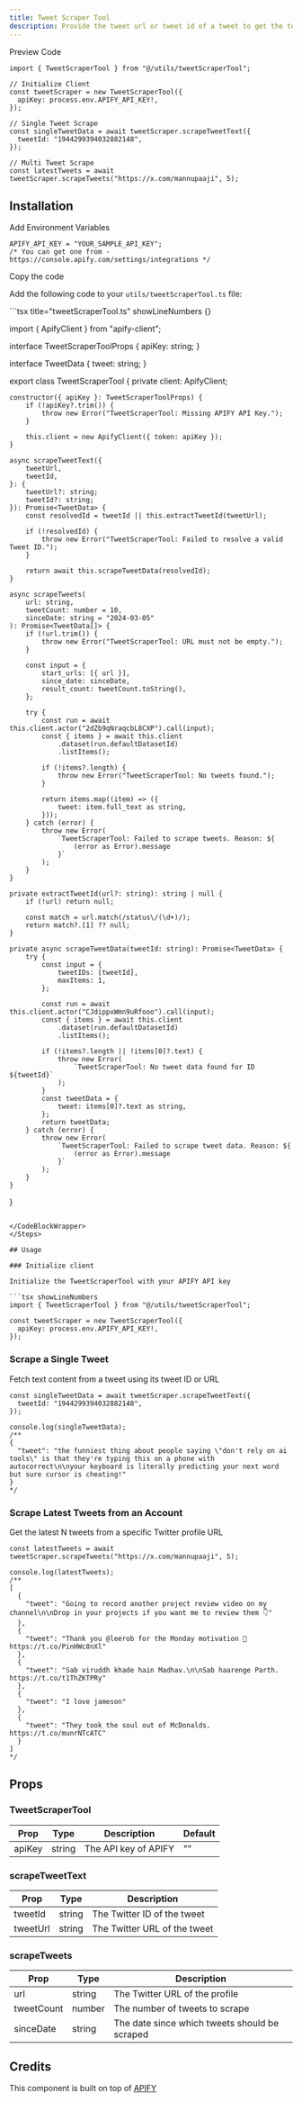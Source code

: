 ```yaml
---
title: Tweet Scraper Tool
description: Provide the tweet url or tweet id of a tweet to get the text of the tweet using the Tweet Scraper tool.
---
```


<Tabs defaultValue="preview">

<TabsList>
  <TabsTrigger value="preview">Preview</TabsTrigger>
  <TabsTrigger value="code">Code</TabsTrigger>
</TabsList>

<TabsContent value="preview">
  <ComponentPreviewTemp>
    <TwitterScraperToolDemo />
  </ComponentPreviewTemp>
</TabsContent>

<TabsContent value="code">

<CodeBlockWrapper>

```tsx showLineNumbers {3-14}
import { TweetScraperTool } from "@/utils/tweetScraperTool";

// Initialize Client
const tweetScraper = new TweetScraperTool({
  apiKey: process.env.APIFY_API_KEY!,
});

// Single Tweet Scrape
const singleTweetData = await tweetScraper.scrapeTweetText({
  tweetId: "1944299394032882148",
});

// Multi Tweet Scrape
const latestTweets = await tweetScraper.scrapeTweets("https://x.com/mannupaaji", 5);
```

</CodeBlockWrapper>

</TabsContent>

</Tabs>

## Installation

<Steps>

<Step>Add Environment Variables</Step>

```tsx title=".env" showLineNumbers {}
APIFY_API_KEY = "YOUR_SAMPLE_API_KEY";
/* You can get one from - https://console.apify.com/settings/integrations */
```

<Step>Copy the code</Step>

Add the following code to your `utils/tweetScraperTool.ts` file:

<CodeBlockWrapper>
```tsx title="tweetScraperTool.ts" showLineNumbers {}

import { ApifyClient } from "apify-client";

interface TweetScraperToolProps {
	apiKey: string;
}

interface TweetData {
	tweet: string;
}

export class TweetScraperTool {
	private client: ApifyClient;

	constructor({ apiKey }: TweetScraperToolProps) {
		if (!apiKey?.trim()) {
			throw new Error("TweetScraperTool: Missing APIFY API Key.");
		}

		this.client = new ApifyClient({ token: apiKey });
	}

	async scrapeTweetText({
		tweetUrl,
		tweetId,
	}: {
		tweetUrl?: string;
		tweetId?: string;
	}): Promise<TweetData> {
		const resolvedId = tweetId || this.extractTweetId(tweetUrl);

		if (!resolvedId) {
			throw new Error("TweetScraperTool: Failed to resolve a valid Tweet ID.");
		}

		return await this.scrapeTweetData(resolvedId);
	}

	async scrapeTweets(
		url: string,
		tweetCount: number = 10,
		sinceDate: string = "2024-03-05"
	): Promise<TweetData[]> {
		if (!url.trim()) {
			throw new Error("TweetScraperTool: URL must not be empty.");
		}

		const input = {
			start_urls: [{ url }],
			since_date: sinceDate,
			result_count: tweetCount.toString(),
		};

		try {
			const run = await this.client.actor("2dZb9qNraqcbL8CXP").call(input);
			const { items } = await this.client
				.dataset(run.defaultDatasetId)
				.listItems();

			if (!items?.length) {
				throw new Error("TweetScraperTool: No tweets found.");
			}

			return items.map((item) => ({
				tweet: item.full_text as string,
			}));
		} catch (error) {
			throw new Error(
				`TweetScraperTool: Failed to scrape tweets. Reason: ${
					(error as Error).message
				}`
			);
		}
	}

	private extractTweetId(url?: string): string | null {
		if (!url) return null;

		const match = url.match(/status\/(\d+)/);
		return match?.[1] ?? null;
	}

	private async scrapeTweetData(tweetId: string): Promise<TweetData> {
		try {
			const input = {
				tweetIDs: [tweetId],
				maxItems: 1,
			};

			const run = await this.client.actor("CJdippxWmn9uRfooo").call(input);
			const { items } = await this.client
				.dataset(run.defaultDatasetId)
				.listItems();

			if (!items?.length || !items[0]?.text) {
				throw new Error(
					`TweetScraperTool: No tweet data found for ID ${tweetId}`
				);
			}
			const tweetData = {
				tweet: items[0]?.text as string,
			};
			return tweetData;
		} catch (error) {
			throw new Error(
				`TweetScraperTool: Failed to scrape tweet data. Reason: ${
					(error as Error).message
				}`
			);
		}
	}
}


```

</CodeBlockWrapper>
</Steps>

## Usage

### Initialize client

Initialize the TweetScraperTool with your APIFY API key

```tsx showLineNumbers 
import { TweetScraperTool } from "@/utils/tweetScraperTool";

const tweetScraper = new TweetScraperTool({
  apiKey: process.env.APIFY_API_KEY!,
});

```
### Scrape a Single Tweet

Fetch text content from a tweet using its tweet ID or URL

```tsx showLineNumbers 
const singleTweetData = await tweetScraper.scrapeTweetText({
  tweetId: "1944299394032882148",
});

console.log(singleTweetData);
/**
{
  "tweet": "the funniest thing about people saying \"don't rely on ai tools\" is that they're typing this on a phone with autocorrect\n\nyour keyboard is literally predicting your next word but sure cursor is cheating!"
}
*/

```
### Scrape Latest Tweets from an Account

Get the latest N tweets from a specific Twitter profile URL


```tsx showLineNumbers 
const latestTweets = await tweetScraper.scrapeTweets("https://x.com/mannupaaji", 5);

console.log(latestTweets);
/**
[
  {
    "tweet": "Going to record another project review video on my channel\n\nDrop in your projects if you want me to review them 👇"
  },
  {
    "tweet": "Thank you @leerob for the Monday motivation 💯 https://t.co/PinHWc8nXl"
  },
  {
    "tweet": "Sab viruddh khade hain Madhav.\n\nSab haarenge Parth. https://t.co/t1ThZKTPRy"
  },
  {
    "tweet": "I love jameson"
  },
  {
    "tweet": "They took the soul out of McDonalds. https://t.co/munrNTcATC"
  }
]
*/
```
## Props

### TweetScraperTool

| Prop   | Type   | Description             | Default |
| ------ | ------ | ----------------------- | ------- |
| apiKey | string | The API key of APIFY | ""      |

### scrapeTweetText

| Prop       | Type   | Description               |
| ---------- | ------ | ------------------------- |
| tweetId | string | The Twitter ID of the tweet |
| tweetUrl | string | The Twitter URL of the tweet |


### scrapeTweets

| Prop       | Type   | Description               |
| ---------- | ------ | ------------------------- |
| url | string | The Twitter URL of the profile |
| tweetCount | number | The number of tweets to scrape |
| sinceDate | string | The date since which tweets should be scraped |



## Credits

This component is built on top of [APIFY](https://console.apify.com/)


